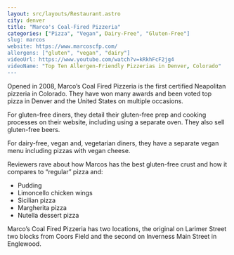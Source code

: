 ```yaml
---
layout: src/layouts/Restaurant.astro
city: denver
title: "Marco's Coal-Fired Pizzeria"
categories: ["Pizza", "Vegan", Dairy-Free", "Gluten-Free"]
slug: marcos
website: https://www.marcoscfp.com/
allergens: ["gluten", "vegan", "dairy"]
videoUrl: https://www.youtube.com/watch?v=kRkhFcF2jg4
videoName: "Top Ten Allergen-Friendly Pizzerias in Denver, Colorado"
---
```


Opened in 2008, Marco’s Coal Fired Pizzeria is the first certified Neapolitan pizzeria in Colorado. They have won many awards and been voted top pizza in Denver and the United States on multiple occasions.

For gluten-free diners, they detail their gluten-free prep and cooking processes on their website, including using a separate oven. They also sell gluten-free beers.

For dairy-free, vegan and, vegetarian diners, they have a separate vegan menu including pizzas with vegan cheese.

Reviewers rave about how Marcos has the best gluten-free crust and how it compares to “regular” pizza and:
* Pudding
* Limoncello chicken wings
* Sicilian pizza
* Margherita pizza
* Nutella dessert pizza

Marco’s Coal Fired Pizzeria has two locations, the original on Larimer Street two blocks from Coors Field and the second on Inverness Main Street in Englewood.
